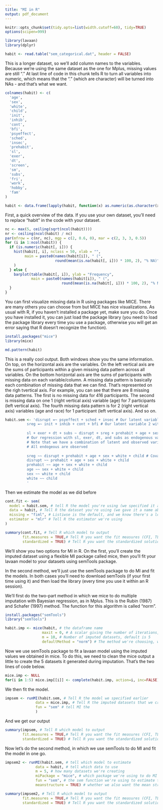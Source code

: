 ```yaml
---
title: "MI in R"
output: pdf_document
---
```


```r

knitr::opts_chunk$set(tidy.opts=list(width.cutoff=60), tidy=TRUE)
options(scipen=999)

```

```r
library(lavaan)
library(dplyr)
```


```r
habit <- read.table("sem_categorical.dat", header = FALSE)
```

This is a longer dataset, so we'll add column names to the variables. Because we're using the same dataset as the one for Mplus, missing values are still "." At last line of code in this chunk tells R to turn all variables into numeric, which means that the "." (which are character) will be turned into NAs - and that's what we want.

```r

colnames(habit) <- c(
  'age',
  'sex',
  'white',
  'child',
  'init',
  'inhib',
  'cont', 
  'bfi', 
  'psyeffect',
  'sched',
  'insec',
  'prehabit',
  'sl',
  'exer',
  'dt', 
  'screen', 
  'sm',
  'subs',
  'fri',
  'work', 
  'hobby', 
  'fam'
)

habit <- data.frame(lapply(habit, function(x) as.numeric(as.character(x))))
```
First, a quick overview of the data. If you use your own dataset, you'll need to replace "habit" in the code with your dataset.

```r
nc <- max(5, ceiling(sqrt(ncol(habit))))
nr <- ceiling(ncol(habit) / nc)
par(mfrow = c(nr, nc), mgp = c(2, 0.6, 0), mar = c(2, 3, 3, 0.5))
for (i in 1:ncol(habit)) {
  if (is.numeric(habit[, i])) {
    hist(habit[, i], nclass = 50, xlab = "",
         main = paste0(names(habit[i]), " (",
                       round(mean(is.na(habit[, i])) * 100, 2), "% NA)")
    )
  } else {
    barplot(table(habit[, i]), ylab = "Frequency",
            main = paste0(names(habit[i]), " (",
                          round(mean(is.na(habit[, i])) * 100, 2), "% NA)"))
  }
}
```

You can first visualize missing data in R using packages like MICE. There are many others you can choose from but MICE has nice visualizations. 
As usual with R, if you haven't installed a package yet, make sure you do. Once you have installed it, you can just load the package library (you need to load the package library every time you use a package, otherwise you will get an error saying that R doesn't recognize the function).

```r
install.packages("mice")
library(mice)
```


```r

md.pattern(habit)

```

This is a really cool output. Both windows show you the same information. On top, on the horizontal axis are the variables. On the left vertical axis are the sums of participants within a given missing data pattern across all variables. On the bottom horizontal axis are the sums of participants with missing data on each variable/column. A missing data pattern is basically each combination of missing data that we can find. That's represented on the righ tvertical axis. For example, you can see that there are 8 missing data patterns. The first is no missing data for 416 participants. The second is missing data on one 1 (right vertical axis) variable (age) for 7 participants (left vertical axis). The fourth missing data pattern is for 2 (right vertical axis) variables (age and race) for 1 participant (left vertical axis). And so on. 

```r

habit.sem <- 'disrupt =~ psyeffect + sched + insec # Our latent variable 1 with 3 indicators
          sreg =~ init + inhib + cont + bfi # Our latent variable 2 with 4 indicators
          
          sl + exer + dt + subs ~ disrupt + sreg + prehabit + age + sex + white + child 
          # Our regression with sl, exer, dt, and subs as endogenous variables and all else as exogenous
          # Note that we have a combination of latent and observed variables for exogenous variables
          # All endogeous are observed
          
          sreg ~~ disrupt + prehabit + age + sex + white + child # Covariances between exogenous variables
          disrupt ~~ prehabit + age + sex + white + child 
          prehabit ~~ age + sex + white + child
          age ~~ sex + white + child
          sex ~~ white + child
          white ~~ child
          '
```

Then we estimate the model as we did before

```r

cont.fit <- sem(
  model = habit.sem, # tell R the model you're using (we specified it above and gave it a name)
  data = habit, # Tell R the dataset you're using (we gave it a name above)
  missing = "fiml", # Listiwse is the default, and we know there's a lot of missing data
  estimator = "mlr" # Tell R the estimator we're using
)

summary(cont.fit, # Tell R which model to output
        fit.measures = TRUE,# Tell R you want the fit measures (CFI, TLI etc.)
        standardized = TRUE) # Tell R you want the standardized solution
```

We'll show you two options for MI in R. On the first, you'll create the imputed dataset using a flexible MI package called mice, then you'll fit your lavaan model to your datasets using semTools package. 

In the second method, we'll just use the semTools package to do MI and fit the models. In both cases you'll need to download semTools (if your first time using it) and then load the library (every time you use it within an R session).

We'll first do the two-part method in which we mice to do multiple imputation with Bayesian regression, as in Mplus. This is the Rubin (1987) and Schafer (1997) method. The function for this algorithm is called "norm".

```r
install.packages("semTools")
library("semTools")
```

```r

habit.imp <- mice(habit, # the dataframe name
                 maxit = 0, # A scalar giving the number of iterations, default is 5
                 m = 10, # Number of imputed datasets, default is 5
                 defaultMethod = "norm") # The method we're choosing, which is norm
```

Now we use semTools package to fit a lavaan model using the imputed values we obtained in mice. To do this, we need to clean the mice output a little to create the 5 datasets it generated during imputation. That's the two lines of code below. 

```r

mice.imp <- NULL
for(i in 1:5) mice.imp[[i]] <- complete(habit.imp, action=i, inc=FALSE) # On this line, you'll need to change the 1:5 (one through 5) if you have more than 5 datasets. E.g., if you have 10, you'll need to change this into 1:10.

```

We then fit the model.

```r

impsem <- runMI(habit.sem, # Tell R the model we specified earlier
              data = mice.imp, # Tell R the imputed datasets that we created with mice
              fun = "sem" # tell MI the
              )
```

And we get our output

```r

summary(impsem, # Tell R which model to output
        fit.measures = TRUE,# Tell R you want the fit measures (CFI, TLI etc.)
        standardized = TRUE) # Tell R you want the standardized solution

```

Now let's do the second method, in which we use semTools to do MI and fit the model in one go.

```r

impsem2 <- runMI(habit.sem, # tell which model to estimate
              data = habit, # tell which data to use
              m = 5, # how many datasets we're creating
              miPackage = "mice", # which package we're using to do MI
              fun = "sem", # the sem function we're using to estimate the model
              meanstructure = TRUE) # whether we also want the mean structure to be estimated

summary(impsem2, # Tell R which model to output
        fit.measures = TRUE,# Tell R you want the fit measures (CFI, TLI etc.)
        standardized = TRUE) # Tell R you want the standardized solution

```

